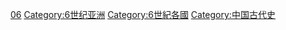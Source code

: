 {{Portal|中国}} 
{{CatPair|5世纪中国|7世纪中国}}
{{Commons category|China in the 6th century}}

[[Category:各世纪中国|06]]
[[Category:6世纪亚洲|Category:6世纪亚洲]]
[[Category:6世紀各國|Category:6世紀各國]]
[[Category:中国古代史|Category:中国古代史]]